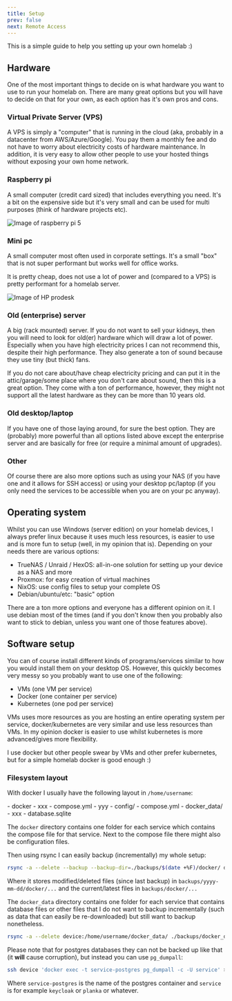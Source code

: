 ```yaml
---
title: Setup
prev: false
next: Remote Access
---
```


This is a simple guide to help you setting up your own homelab :)

## Hardware

One of the most important things to decide on is what hardware you want to use to run your homelab on. There are many great options but you will have to decide on that for your own, as each option has it's own pros and cons.

### Virtual Private Server (VPS)

A VPS is simply a "computer" that is running in the cloud (aka, probably in a datacenter from AWS/Azure/Google). You pay them a monthly fee and do not have to worry about electricity costs of hardware maintenance. In addition, it is very easy to allow other people to use your hosted things without exposing your own home network.

### Raspberry pi

A small computer (credit card sized) that includes everything you need. It's a bit on the expensive side but it's very small and can be used for multi purposes (think of hardware projects etc).

![Image of raspberry pi 5](../../../../assets/raspberry.webp)

### Mini pc

A small computer most often used in corporate settings. It's a small "box" that is not super performant but works well for office works.

It is pretty cheap, does not use a lot of power and (compared to a VPS) is pretty performant for a homelab server.

![Image of HP prodesk](../../../../assets/prodesk.webp)

### Old (enterprise) server

A big (rack mounted) server. If you do not want to sell your kidneys, then you will need to look for old(er) hardware which will draw a lot of power. Especially when you have high electricity prices I can not recommend this, despite their high performance. They also generate a ton of sound because they use tiny (but thick) fans.

If you do not care about/have cheap electricity pricing and can put it in the attic/garage/some place where you don't care about sound, then this is a great option. They come with a ton of performance, however, they might not support all the latest hardware as they can be more than 10 years old.

### Old desktop/laptop

If you have one of those laying around, for sure the best option. They are (probably) more powerful than all options listed above except the enterprise server and are basically for free (or require a minimal amount of upgrades).

### Other

Of course there are also more options such as using your NAS (if you have one and it allows for SSH access) or using your desktop pc/laptop (if you only need the services to be accessible when you are on your pc anyway).

## Operating system

Whilst you can use Windows (server edition) on your homelab devices, I always prefer linux because it uses much less resources, is easier to use and is more fun to setup (well, in my opinion that is). Depending on your needs there are various options:
- TrueNAS / Unraid / HexOS: all-in-one solution for setting up your device as a NAS and more
- Proxmox: for easy creation of virtual machines
- NixOS: use config files to setup your complete OS
- Debian/ubuntu/etc: "basic" option

There are a ton more options and everyone has a different opinion on it. I use debian most of the times (and if you don't know then you probably also want to stick to debian, unless you want one of those features above).

## Software setup

You can of course install different kinds of programs/services similar to how you would install them on your desktop OS. However, this quickly becomes very messy so you probably want to use one of the following:
- VMs (one VM per service)
- Docker (one container per service)
- Kubernetes (one pod per service)

VMs uses more resources as you are hosting an entire operating system per service, docker/kubernetes are very similar and use less resources than VMs. In my opinion docker is easier to use whilst kubernetes is more advanced/gives more flexibility.

I use docker but other people swear by VMs and other prefer kubernetes, but for a simple homelab docker is good enough :)

### Filesystem layout

With docker I usually have the following layout in `/home/username`:

<FileTree>
- docker
  - xxx
    - compose.yml
  - yyy
    - config/
    - compose.yml
- docker_data/
  - xxx
    - database.sqlite
</FileTree>

The `docker` directory contains one folder for each service which contains the compose file for that service. Next to the compose file there might also be configuration files.

Then using rsync I can easily backup (incrementally) my whole setup:
```bash
rsync -a --delete --backup --backup-dir=./backups/$(date +%F)/docker/ device:/home/username/docker/ ./backups/docker/
```

Where it stores modified/deleted files (since last backup) in `backups/yyyy-mm-dd/docker/...` and the current/latest files in `backups/docker/...`

The `docker_data` directory contains one folder for each service that contains database files or other files that I do not want to backup incrementally (such as data that can easily be re-downloaded) but still want to backup nonetheless.

```bash
rsync -a --delete device:/home/username/docker_data/ ./backups/docker_data/
```

Please note that for postgres databases they can not be backed up like that (it **will** cause corruption), but instead you can use `pg_dumpall`:

```bash
ssh device 'docker exec -t service-postgres pg_dumpall -c -U service' > ./backups/service.sql
```

Where `service-postgres` is the name of the postgres container and `service` is for example `keycloak` or `planka` or whatever.